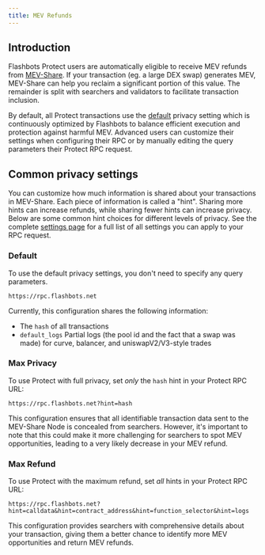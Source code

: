 ```yaml
---
title: MEV Refunds
---
```



## Introduction

Flashbots Protect users are automatically eligible to receive MEV refunds from [MEV-Share](/flashbots-mev-share/introduction). If your transaction (eg. a large DEX swap) generates MEV, MEV-Share can help you reclaim a significant portion of this value. The remainder is split with searchers and validators to facilitate transaction inclusion.

By default, all Protect transactions use the [default](/flashbots-protect/settings-guide#default) privacy setting which is continuously optimized by Flashbots to balance efficient execution and protection against harmful MEV. Advanced users can customize their settings when configuring their RPC or by manually editing the query parameters their Protect RPC request.

<ProtectButton />

## Common privacy settings

You can customize how much information is shared about your transactions in MEV-Share. Each piece of information is called a "hint". Sharing more hints can increase refunds, while sharing fewer hints can increase privacy. Below are some common hint choices for different levels of privacy. See the complete [settings page](/flashbots-protect/settings-guide) for a full list of all settings you can apply to your RPC request.

### Default

To use the default privacy settings, you don't need to specify any query parameters.

```url
https://rpc.flashbots.net
```

Currently, this configuration shares the following information:

- The `hash` of all transactions
- `default_logs` Partial logs (the pool id and the fact that a swap was made) for curve, balancer, and uniswapV2/V3-style trades

### Max Privacy

To use Protect with full privacy, set _only_ the `hash` hint in your Protect RPC URL:

```url
https://rpc.flashbots.net?hint=hash
```

This configuration ensures that all identifiable transaction data sent to the MEV-Share Node is concealed from searchers. However, it's important to note that this could make it more challenging for searchers to spot MEV opportunities, leading to a very likely decrease in your MEV refund.

### Max Refund

To use Protect with the maximum refund, set _all_ hints in your Protect RPC URL:

```url
https://rpc.flashbots.net?hint=calldata&hint=contract_address&hint=function_selector&hint=logs
```

This configuration provides searchers with comprehensive details about your transaction, giving them a better chance to identify more MEV opportunities and return MEV refunds.
